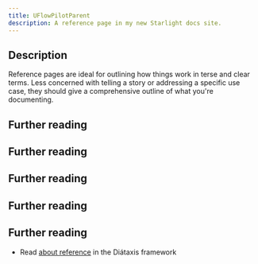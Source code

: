 ```yaml
---
title: UFlowPilotParent
description: A reference page in my new Starlight docs site.
---
```



<ClassRef className="UFlowPilotParent" parent="UFlowPilotTask" />

## Description

Reference pages are ideal for outlining how things work in terse and clear terms.
Less concerned with telling a story or addressing a specific use case, they should give a comprehensive outline of what you're documenting.

## Further reading
## Further reading
## Further reading
## Further reading
## Further reading

- Read [about reference](https://diataxis.fr/reference/) in the Diátaxis framework

